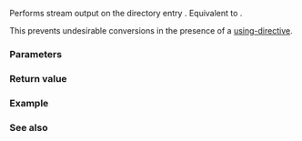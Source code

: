 {{title|operator&lt;&lt;{{small|(std::filesystem::directory_entry)}}}}
{{cpp/filesystem/directory_entry/navbar}}
{{dcl begin}}
{{dcl|since=c++17|1=
template&lt; class CharT, class Traits &gt;
friend std::basic_ostream&lt;CharT,Traits&gt;&amp;
    operator&lt;&lt;( std::basic_ostream&lt;CharT,Traits&gt;&amp; os, const directory_entry&amp; d );
}}
{{dcl end}}

Performs stream output on the directory entry {{c|d}}. Equivalent to {{c|return os &lt;&lt; d.path();}}.

{{cpp/hidden friend|std::filesystem::directory_entry|tmpl=yes}} This prevents undesirable conversions in the presence of a {{c|using namespace std::filesystem;}} [[cpp/language/namespace#Using-directives|using-directive]].

===Parameters===
{{par begin}}
{{par|os|stream to perform output on}}
{{par|d|{{tt|directory_entry}} to be inserted}}
{{par end}}

===Return value===
{{c|os}}

{{cpp/impldef exception}}

===Example===
{{example
|code=
#include &lt;filesystem&gt;
#include &lt;iostream&gt;
namespace fs = std::filesystem;

int main()
{
    const auto entries = {fs::directory_entry{fs::current_path()},
                          fs::directory_entry{fs::temp_directory_path()}&lt;!----&gt;};

    for (const fs::directory_entry&amp; de : entries)
        std::cout &lt;&lt; de &lt;&lt; '\n';
}
|p=true
|output=
"/home/猫"
"/tmp"
}}

===See also===
{{dsc begin}}
{{dsc inc|cpp/filesystem/path/dsc operator_ltltgtgt}}
{{dsc end}}

{{langlinks|de|es|fr|it|ja|pt|ru|zh}}